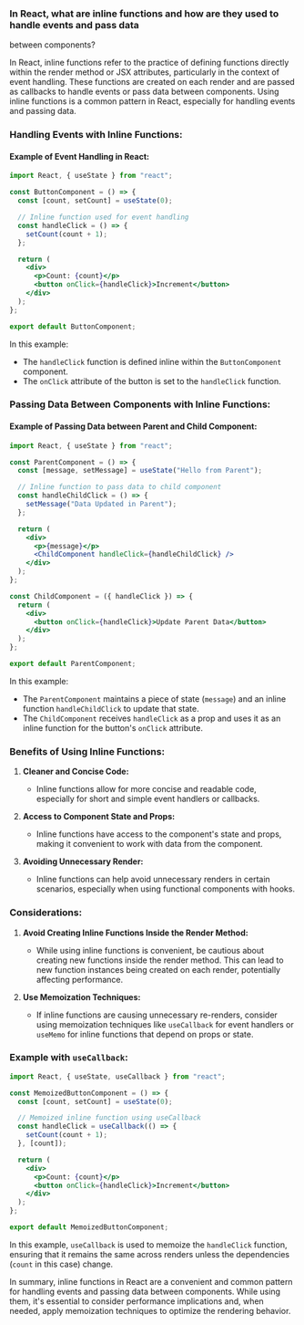 ### In React, what are inline functions and how are they used to handle events and pass data

between components?

In React, inline functions refer to the practice of defining functions directly within the render method or JSX attributes, particularly in the context of event handling. These functions are created on each render and are passed as callbacks to handle events or pass data between components. Using inline functions is a common pattern in React, especially for handling events and passing data.

### Handling Events with Inline Functions:

#### Example of Event Handling in React:

```jsx
import React, { useState } from "react";

const ButtonComponent = () => {
  const [count, setCount] = useState(0);

  // Inline function used for event handling
  const handleClick = () => {
    setCount(count + 1);
  };

  return (
    <div>
      <p>Count: {count}</p>
      <button onClick={handleClick}>Increment</button>
    </div>
  );
};

export default ButtonComponent;
```

In this example:

- The `handleClick` function is defined inline within the `ButtonComponent` component.
- The `onClick` attribute of the button is set to the `handleClick` function.

### Passing Data Between Components with Inline Functions:

#### Example of Passing Data between Parent and Child Component:

```jsx
import React, { useState } from "react";

const ParentComponent = () => {
  const [message, setMessage] = useState("Hello from Parent");

  // Inline function to pass data to child component
  const handleChildClick = () => {
    setMessage("Data Updated in Parent");
  };

  return (
    <div>
      <p>{message}</p>
      <ChildComponent handleClick={handleChildClick} />
    </div>
  );
};

const ChildComponent = ({ handleClick }) => {
  return (
    <div>
      <button onClick={handleClick}>Update Parent Data</button>
    </div>
  );
};

export default ParentComponent;
```

In this example:

- The `ParentComponent` maintains a piece of state (`message`) and an inline function `handleChildClick` to update that state.
- The `ChildComponent` receives `handleClick` as a prop and uses it as an inline function for the button's `onClick` attribute.

### Benefits of Using Inline Functions:

1. **Cleaner and Concise Code:**

   - Inline functions allow for more concise and readable code, especially for short and simple event handlers or callbacks.

2. **Access to Component State and Props:**

   - Inline functions have access to the component's state and props, making it convenient to work with data from the component.

3. **Avoiding Unnecessary Render:**
   - Inline functions can help avoid unnecessary renders in certain scenarios, especially when using functional components with hooks.

### Considerations:

1. **Avoid Creating Inline Functions Inside the Render Method:**

   - While using inline functions is convenient, be cautious about creating new functions inside the render method. This can lead to new function instances being created on each render, potentially affecting performance.

2. **Use Memoization Techniques:**
   - If inline functions are causing unnecessary re-renders, consider using memoization techniques like `useCallback` for event handlers or `useMemo` for inline functions that depend on props or state.

### Example with `useCallback`:

```jsx
import React, { useState, useCallback } from "react";

const MemoizedButtonComponent = () => {
  const [count, setCount] = useState(0);

  // Memoized inline function using useCallback
  const handleClick = useCallback(() => {
    setCount(count + 1);
  }, [count]);

  return (
    <div>
      <p>Count: {count}</p>
      <button onClick={handleClick}>Increment</button>
    </div>
  );
};

export default MemoizedButtonComponent;
```

In this example, `useCallback` is used to memoize the `handleClick` function, ensuring that it remains the same across renders unless the dependencies (`count` in this case) change.

In summary, inline functions in React are a convenient and common pattern for handling events and passing data between components. While using them, it's essential to consider performance implications and, when needed, apply memoization techniques to optimize the rendering behavior.
